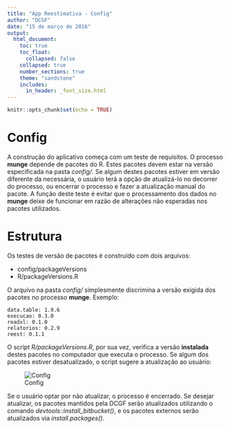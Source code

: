 ```yaml
---
title: "App Reestimativa - Config"
author: "DCGF"
date: "15 de março de 2016"
output:
  html_document:
    toc: true
    toc_float:
      collapsed: false
    collapsed: true
    number_sections: true
    theme: "sandstone"
    includes:
      in_header: _font_size.html
---
```


```r
knitr::opts_chunk$set(echo = TRUE)
```

# Config

A construção do aplicativo começa com um teste de requisitos. O processo **munge**
depende de pacotes do R. Estes pacotes devem estar na versão especificada na
pasta *config/*. Se algum destes pacotes estiver em versão diferente da
necessária, o usuário terá a opção de atualizá-lo no decorrer do processo,
ou encerrar o processo e fazer a atualização manual do pacote. A função deste
teste é evitar que o processamento dos dados no **munge** deixe de funcionar
em razão de alterações não esperadas nos pacotes utilizados.

# Estrutura

Os testes de versão de pacotes é construído com dois arquivos:

* config/packageVersions
* R/packageVersions.R

O arquivo na pasta *config/* simplesmente discrimina a versão exigida dos 
pacotes no processo **munge**. Exemplo:

	data.table: 1.9.6
	execucao: 0.3.0
	readxl: 0.1.0
	relatorios: 0.2.9
	reest: 0.1.1

O script *R/packageVersions.R*, por sua vez, verifica a versão **instalada**
destes pacotes no computador que executa o processo. Se algum dos pacotes estiver
desatualizado, o script sugere a atualização ao usuário:

![Config](imgs/deseja_atualizar.png) 

Se o usuário optar por não atualizar, o processo é encerrado. Se desejar 
atualizar, os pacotes mantidos pela DCGF serão atualizados utilizando o comando
*devtools::install_bitbucket()*, e os pacotes externos serão atualizados via
*install.packages()*.
